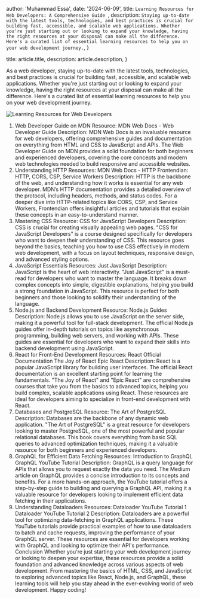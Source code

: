 
  author: 'Muhammad Essa',
  date: '2024-06-09',
  title: `Learning Resources for Web Developers: A Comprehensive Guide
`,
  description: `Staying up-to-date with the latest tools, technologies, and best practices is crucial for building fast, accessible, and scalable web applications. Whether you're just starting out or looking to expand your knowledge, having the right resources at your disposal can make all the difference. Here's a curated list of essential learning resources to help you on your web development journey.`,
}

  title: article.title,
  description: article.description,
}


As a web developer, staying up-to-date with the latest tools, technologies, and best practices is crucial for building fast, accessible, and scalable web applications. Whether you're just starting out or looking to expand your knowledge, having the right resources at your disposal can make all the difference. Here's a curated list of essential learning resources to help you on your web development journey.

<Image
  src={LearningResourcesForWebDevelopers}
  alt="Learning Resources for Web Developers"
/>

1. Web Developer Guide on MDN
   Resource: MDN Web Docs - Web Developer Guide
   Description: MDN Web Docs is an invaluable resource for web developers, offering comprehensive guides and documentation on everything from HTML and CSS to JavaScript and APIs. The Web Developer Guide on MDN provides a solid foundation for both beginners and experienced developers, covering the core concepts and modern web technologies needed to build responsive and accessible websites.
2. Understanding HTTP
   Resources:
   MDN Web Docs - HTTP
   Frontendian: HTTP, CORS, CSP, Service Workers
   Description: HTTP is the backbone of the web, and understanding how it works is essential for any web developer. MDN’s HTTP documentation provides a detailed overview of the protocol, including headers, methods, and status codes. For a deeper dive into HTTP-related topics like CORS, CSP, and Service Workers, Frontendian offers insightful articles and tutorials that explain these concepts in an easy-to-understand manner.
3. Mastering CSS
   Resource: CSS for JavaScript Developers
   Description: CSS is crucial for creating visually appealing web pages. "CSS for JavaScript Developers" is a course designed specifically for developers who want to deepen their understanding of CSS. This resource goes beyond the basics, teaching you how to use CSS effectively in modern web development, with a focus on layout techniques, responsive design, and advanced styling options.
4. JavaScript Essentials
   Resources:
   Just JavaScript
   Description: JavaScript is the heart of web interactivity. "Just JavaScript" is a must-read for developers who want to master the language. It breaks down complex concepts into simple, digestible explanations, helping you build a strong foundation in JavaScript. This resource is perfect for both beginners and those looking to solidify their understanding of the language.
5. Node.js and Backend Development
   Resource: Node.js Guides
   Description: Node.js allows you to use JavaScript on the server side, making it a powerful tool for full-stack development. The official Node.js guides offer in-depth tutorials on topics like asynchronous programming, building web servers, and working with APIs. These guides are essential for developers who want to expand their skills into backend development using JavaScript.
6. React for Front-End Development
   Resources:
   React Official Documentation
   The Joy of React
   Epic React
   Description: React is a popular JavaScript library for building user interfaces. The official React documentation is an excellent starting point for learning the fundamentals. "The Joy of React" and "Epic React" are comprehensive courses that take you from the basics to advanced topics, helping you build complex, scalable applications using React. These resources are ideal for developers aiming to specialize in front-end development with React.
7. Databases and PostgreSQL
   Resource: The Art of PostgreSQL
   Description: Databases are the backbone of any dynamic web application. "The Art of PostgreSQL" is a great resource for developers looking to master PostgreSQL, one of the most powerful and popular relational databases. This book covers everything from basic SQL queries to advanced optimization techniques, making it a valuable resource for both beginners and experienced developers.
8. GraphQL for Efficient Data Fetching
   Resources:
   Introduction to GraphQL
   GraphQL YouTube Tutorial
   Description: GraphQL is a query language for APIs that allows you to request exactly the data you need. The Medium article on GraphQL provides a concise introduction to its concepts and benefits. For a more hands-on approach, the YouTube tutorial offers a step-by-step guide to building and querying a GraphQL API, making it a valuable resource for developers looking to implement efficient data fetching in their applications.
9. Understanding Dataloaders
   Resources:
   Dataloader YouTube Tutorial 1
   Dataloader YouTube Tutorial 2
   Description: Dataloaders are a powerful tool for optimizing data-fetching in GraphQL applications. These YouTube tutorials provide practical examples of how to use dataloaders to batch and cache requests, improving the performance of your GraphQL server. These resources are essential for developers working with GraphQL and looking to optimize their API's performance.
   Conclusion
   Whether you're just starting your web development journey or looking to deepen your expertise, these resources provide a solid foundation and advanced knowledge across various aspects of web development. From mastering the basics of HTML, CSS, and JavaScript to exploring advanced topics like React, Node.js, and GraphQL, these learning tools will help you stay ahead in the ever-evolving world of web development. Happy coding!
